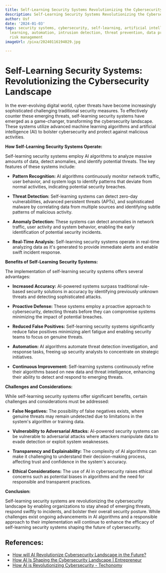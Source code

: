 ```yaml
---
title: Self-Learning Security Systems Revolutionizing the Cybersecurity Landscape
description: Self-Learning Security Systems Revolutionizing the Cybersecurity Landscape
author: Usf
date: '2024-01-03'
tags: security systems, cybersecurity, self-learning, artificial intelligence, machine
  learning, automation, intrusion detection, threat prevention, data protection, compliance,
  risk management
imageUrl: /pixa/20240116194029.jpg

---
```

# Self-Learning  Security Systems: Revolutionizing the Cybersecurity Landscape

In the ever-evolving digital world, cyber threats have  become increasingly sophisticated challenging traditional security measures. To  effectively counter  these  emerging threats, self-learning security systems  have emerged as a game-changer,  transforming the cybersecurity landscape. These systems utilize advanced machine learning algorithms  and artificial intelligence (AI) to bolster cybersecurity and protect against malicious activities.

**How Self-Learning Security Systems Operate:**

Self-learning  security systems employ AI algorithms to  analyze massive amounts of data, detect anomalies, and identify potential threats. The key features of these systems include:

- **Pattern  Recognition:** AI  algorithms continuously monitor network traffic, user behavior, and  system logs to  identify patterns that deviate from normal activities, indicating potential security breaches.

- **Threat Detection:** Self-learning systems can detect  zero-day vulnerabilities, advanced persistent threats (APTs), and sophisticated malware by correlating data from multiple sources and identifying subtle patterns of malicious activity.

- **Anomaly Detection:** These systems can detect  anomalies  in network traffic, user activity and system behavior, enabling the early  identification of potential security incidents.

- **Real-Time Analysis:** Self-learning security systems operate in real-time analyzing data as it's generated to provide immediate alerts and enable swift incident response.

**Benefits  of Self-Learning Security Systems:**

The implementation of self-learning security systems offers several advantages:

- **Increased Accuracy:** AI-powered  systems surpass traditional rule-based security solutions in accuracy by identifying previously unknown threats and  detecting  sophisticated attacks.

- **Proactive Defense:** These systems employ a  proactive approach to cybersecurity, detecting  threats before they can compromise systems minimizing the impact of potential breaches.

- **Reduced False Positives:** Self-learning security systems  significantly reduce false positives  minimizing alert fatigue and enabling security teams to focus  on genuine threats.

- **Automation:**  AI algorithms automate threat detection investigation,  and response tasks, freeing up security analysts to concentrate on strategic initiatives.

-  **Continuous Improvement:**  Self-learning systems  continuously refine their algorithms based on new data  and threat  intelligence, enhancing their ability to detect and  respond  to emerging threats.

**Challenges and Considerations:**

While self-learning security systems offer significant benefits, certain challenges and considerations must be addressed:

- **False Negatives:** The possibility of false negatives exists, where  genuine threats may remain undetected due  to limitations in the system's algorithm or training data.

- **Vulnerability to Adversarial Attacks:** AI-powered security systems can be vulnerable to adversarial attacks where attackers manipulate data to evade  detection or exploit system weaknesses.

- **Transparency and Explainability:** The complexity of AI algorithms can make it challenging  to understand their decision-making process, affecting trust and confidence in the system's accuracy.

- **Ethical Considerations:**  The use of AI in cybersecurity raises ethical concerns such as potential biases in algorithms and the need for responsible  and transparent practices.

**Conclusion:**

Self-learning security systems are revolutionizing  the cybersecurity landscape by enabling organizations  to stay ahead of emerging threats, respond  swiftly to incidents, and bolster their  overall security posture. While challenges exist ongoing advancements in AI algorithms and a responsible approach to their implementation will continue to enhance  the efficacy of self-learning security systems shaping the future of cybersecurity.

## References:
- [How will AI Revolutionize Cybersecurity Landscape in the Future?](https://www.linkedin.com/pulse/how-ai-revolutionize-cybersecurity-landscape-future-vinit-choudhary)
- [How AI Is Shaping the Cybersecurity Landscape | Entrepreneur](https://www.entrepreneur.com/science-technology/how-ai-is-shaping-the-cybersecurity-landscape/448285)
- [How AI is Revolutionizing Cybersecurity - Techonomy](https://techonomy.com/how-ai-is-revolutionizing-cybersecurity/)
